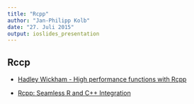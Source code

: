 ```yaml
---
title: "Rcpp"
author: "Jan-Philipp Kolb"
date: "27. Juli 2015"
output: ioslides_presentation
---
```


## Rccp

- [Hadley Wickham - High performance functions with Rcpp](http://adv-r.had.co.nz/Rcpp.html)

- [Rcpp: Seamless R and C++ Integration](http://www.quantide.com/R/ramarro-chapter-10/)